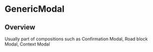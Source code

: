 
<Meta of={GenericModal} />

# GenericModal

<ResourceLinks
  sourceCode="https://github.com/cultureamp/kaizen-design-system/tree/main/packages/components/src/Modal/GenericModal"
  className="!mb-8"
/>


<Installation
  installCommand="pnpm add @kaizen/components"
  importStatement='import { GenericModal } from "@kaizen/components"'
/>

## Overview

Usually part of compositions such as
<LinkTo pageId="components-modals-confirmationmodal">Confirmation Modal</LinkTo>,
<LinkTo pageId="components-modals-roadblockmodal">Road block Modal</LinkTo>,
<LinkTo pageId="components-modals-context-modal">Context Modal</LinkTo>

<Canvas of={GenericModal.Playground} />
<Controls of={GenericModal.Playground} />
